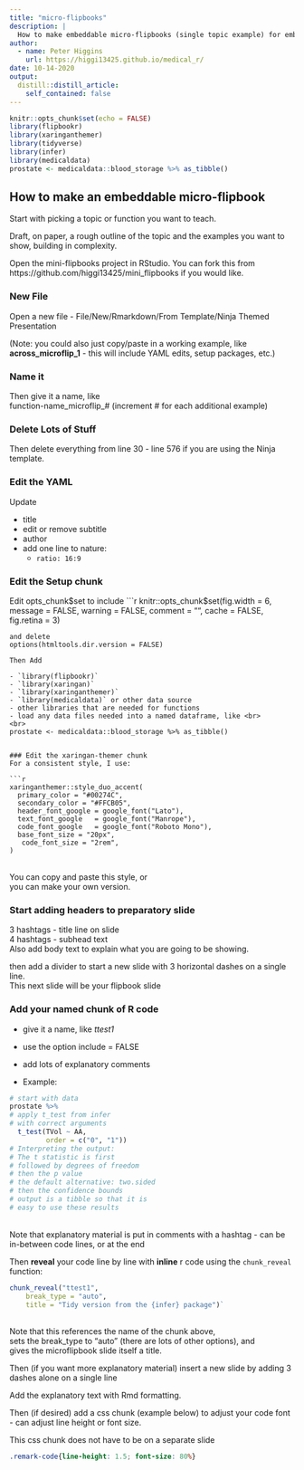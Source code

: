 ```yaml
---
title: "micro-flipbooks"
description: |
  How to make embeddable micro-flipbooks (single topic example) for embedding in bookdown HTML in e-books
author:
  - name: Peter Higgins
    url: https://higgi13425.github.io/medical_r/
date: 10-14-2020
output:
  distill::distill_article:
    self_contained: false
---
```


```r
knitr::opts_chunk$set(echo = FALSE)
library(flipbookr)
library(xaringanthemer)
library(tidyverse)
library(infer)
library(medicaldata)
prostate <- medicaldata::blood_storage %>% as_tibble()
```

## How to make an embeddable micro-flipbook

Start with picking a topic or function you want to teach.

Draft, on paper, a rough outline of the topic and the examples you want to show, building in complexity.

Open the mini-flipbooks project in RStudio. You can fork this from https://github.com/higgi13425/mini_flipbooks if you would like.

### New File
Open a new file -
File/New/Rmarkdown/From Template/Ninja Themed Presentation

(Note: you could also just copy/paste in a working example, like **across_microflip_1** -
this will include YAML edits, setup packages, etc.)

### Name it
Then give it a name, like
<br>
function-name_microflip_#
(increment # for each additional example)

### Delete Lots of Stuff
Then delete everything from line 30 - line 576 if you are using the Ninja template.

### Edit the YAML
Update

- title
- edit or remove subtitle
- author
- add one line to nature:
  - `ratio: 16:9`

### Edit the Setup chunk
Edit opts_chunk$set to include
```r
knitr::opts_chunk$set(fig.width = 6, message = FALSE, warning = FALSE, comment = "", cache = FALSE, fig.retina = 3)
```
and delete
options(htmltools.dir.version = FALSE)

Then Add

- `library(flipbookr)`
- `library(xaringan)`
- `library(xaringanthemer)`
- `library(medicaldata)` or other data source
- other libraries that are needed for functions
- load any data files needed into a named dataframe, like <br>
<br>
prostate <- medicaldata::blood_storage %>% as_tibble()


### Edit the xaringan-themer chunk
For a consistent style, I use:

```r
xaringanthemer::style_duo_accent(
  primary_color = "#00274C",
  secondary_color = "#FFCB05",
  header_font_google = google_font("Lato"),
  text_font_google   = google_font("Manrope"),
  code_font_google   = google_font("Roboto Mono"),
  base_font_size = "20px",
   code_font_size = "2rem",
)   
```

<br>
You can copy and paste this style, or <br>
you can make your own version.

### Start adding headers to preparatory slide

3 hashtags - title line on slide <br>
4 hashtags - subhead text <br>
Also add body text to explain what you are going to be showing.

then add a divider to start a new slide with 3 horizontal dashes on a single line. <br>
This next slide will be your flipbook slide

### Add your named chunk of R code
- give it a name, like *ttest1*
- use the option include = FALSE
- add lots of explanatory comments

- Example:

```r
# start with data
prostate %>%
# apply t_test from infer
# with correct arguments
  t_test(TVol ~ AA, 
         order = c("0", "1"))
# Interpreting the output:
# The t statistic is first
# followed by degrees of freedom
# then the p value
# the default alternative: two.sided
# then the confidence bounds
# output is a tibble so that it is 
# easy to use these results
```

<br>
Note that explanatory material is put in comments with a hashtag - can be in-between code lines, or at the end

Then **reveal** your code line by line with **inline** r code using the `chunk_reveal` function:

```r
chunk_reveal("ttest1", 
    break_type = "auto", 
    title = "Tidy version from the {infer} package")`
```

<br>
Note that this references the name of the chunk above, <br>
sets the break_type to "auto" (there are lots of other options), and <br>
gives the microflipbook slide itself a title.

Then (if you want more explanatory material) insert a new slide by adding 3 dashes alone on a single line

Add the explanatory text with Rmd formatting.

Then (if desired) add a css chunk (example below) to adjust your code font - can adjust line height or font size.

This css chunk does not have to be on a separate slide

```css
.remark-code{line-height: 1.5; font-size: 80%}
```

